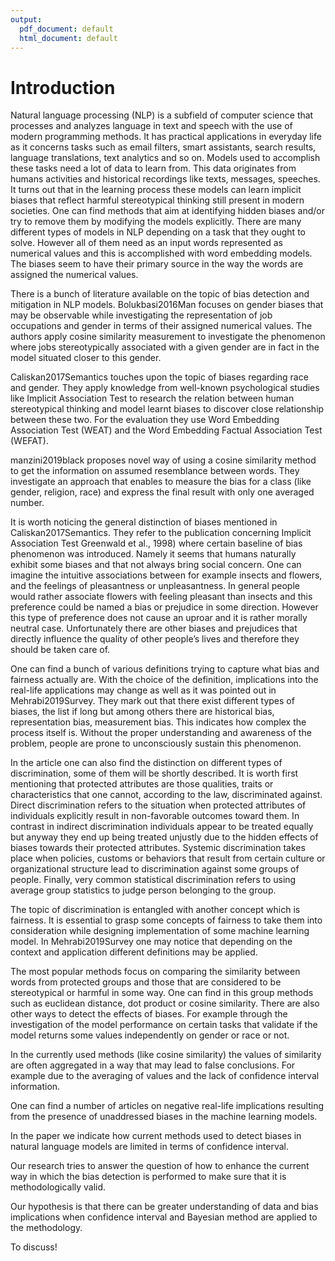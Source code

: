```yaml
---
output:
  pdf_document: default
  html_document: default
---
```

# Introduction

<!--### Articles:

  1. "Are We Consistently Biased? Multidimensional Analysis of Biases in Distributional Word Vectors"
  https://www.aclweb.org/anthology/S19-1010.pdf 

  2. Proving the harmfullness of biases in models 
[source https://poseidon01.ssrn.com/delivery.php?ID=004020091089126117028081015085009075120015077012021005105005104113074127101113104030041107053119007034112081087110119071025006053026022082043000071011123067077124004027040024008122116091025075126111098104007096110113089007070120009111119015084097017092&EXT=pdf&INDEX=TRUE]

  3. Summary what causes bias short article
  [source https://kawine.github.io/blog/nlp/2019/09/23/bias.html]-->

<!-- Men Also Like Shopping: Reducing Gender Bias Amplification using Corpus-level Constraint -->
<!-- Bias in Bios: A Case Study of Semantic Representation Bias in a High-Stakes Setting -->

<!-- !bibliografia paperdraft; jabref
4.pomysly na czwarty rozdzial - podsumowanie; 
jak mierzyc bias za pomoca jednej liczby?
IAT - test psychologiczny -->

<!-- 
    1.state the general topic and give some background
    2.provide a review of the literature related to the topic
    3.define the terms and scope of the topic
    4.outline the current situation
    5.evaluate the current situation (advantages/ disadvantages) and identify the gap
    6.identify the importance of the proposed research
    7.state the research problem/ questions
    8.state the research aims and/or research objectives
    9.state the hypotheses
    10.outline the order of information in the thesis
    11.outline the methodology
-->


\textbf{state the general topic and give some background}

Natural language processing (NLP) is a subfield of computer science that processes and analyzes language in text and speech 
with the use of modern programming methods. It has practical applications in everyday life as it concerns tasks such as email filters,
smart assistants, search results, language translations, text analytics and so on. Models used to accomplish these tasks need a lot of
data to learn from. This data originates from humans activities and historical recordings like texts, messages, speeches. It turns out
that in the learning process these models can learn implicit biases that reflect harmful stereotypical thinking still present in modern societies. One can find methods that aim at identifying hidden biases and/or try to remove them by modifying the models explicitly. 
There are many different types of models in NLP depending on a task that they ought to solve. However all of them need as an input words represented as numerical values and this is accomplished with word embedding models. The biases seem to have their primary source
in the way the words are assigned the numerical values.
\newline

\textbf{review of the literature related to the topic}

There is a bunch of literature available on the topic of bias detection and mitigation in NLP models. Bolukbasi2016Man focuses on gender
biases that may be observable while investigating the representation of job occupations and gender in terms of their assigned numerical
values. The authors apply cosine similarity measurement to investigate the phenomenon where jobs stereotypically associated with a given
gender are in fact in the model situated closer to this gender. 

Caliskan2017Semantics touches upon the topic of biases regarding race and gender. They apply knowledge from well-known psychological studies like Implicit Association Test to research the relation between human stereotypical thinking and model learnt biases to
discover close relationship between these two. For the evaluation they use Word Embedding Association Test (WEAT) and the Word Embedding Factual Association Test (WEFAT). 

manzini2019black proposes novel way of using a cosine similarity method to get the information on assumed resemblance between words. They investigate 
an approach that enables to measure the bias for a class (like gender, religion, race) and express the final result with only one averaged number.
\newline

<!-- Nissim2019Fair -->


\textbf{define the terms and scope of the topic}

It is worth noticing the general distinction of biases mentioned in Caliskan2017Semantics. They refer to the publication concerning Implicit Association
Test Greenwald et al., 1998) where certain baseline of bias phenomenon was introduced. Namely it seems that humans naturally exhibit some biases and
that not always bring social concern. One can imagine the intuitive associations between for example insects and flowers, and the feelings of pleasantness or unpleasantness. In general people would rather associate flowers with feeling pleasant than insects and this preference could be named a bias or
prejudice in some direction. However this type of preference does not cause an uproar and it is rather morally neutral case. Unfortunately there are other
biases and prejudices that directly influence the quality of other people's lives and therefore they should be taken care of. 

One can find a bunch of various definitions trying to capture what bias and fairness actually are. With the choice of the definition, implications into the real-life applications may change as well as it was pointed out in Mehrabi2019Survey. They mark out that there exist different types of biases, the list if long but among others there are historical bias, representation bias, measurement bias. This indicates how complex the process itself is. Without the proper understanding and awareness of the problem, people are prone to unconsciously sustain this phenomenon.

In the article one can also find the distinction on different types of discrimination, some of them will be shortly described. It is worth first mentioning that protected attributes are those qualities, traits or characteristics that one cannot, according to the law, discriminated against.
Direct discrimination refers to the situation when protected attributes of individuals explicitly result in non-favorable outcomes toward them. In contrast in indirect discrimination individuals appear to be treated equally but anyway they end up being treated unjustly due to the hidden effects of biases towards their protected attributes. Systemic discrimination takes place when policies, customs or behaviors that result from certain culture or organizational structure lead to discrimination against some groups of people. Finally, very common statistical discrimination refers to using
average group statistics to judge person belonging to the group. 

The topic of discrimination is entangled with another concept which is fairness. It is essential to grasp some concepts of fairness to take them into
consideration while designing implementation of some machine learning model. In Mehrabi2019Survey one may notice that depending on the context and application different definitions may be applied.
\newline


\textbf{outline the current situation}
The most popular methods focus on comparing the similarity between words from protected groups and those that are considered to be stereotypical or harmful in some way. One can find in this group methods such as euclidean distance, dot product or cosine similarity. There are also other ways to detect the effects of biases. For example through the investigation of the model performance on certain tasks that validate if the model returns some values 
independently on gender or race or not. 
\newline

\textbf{evaluate the current situation (advantages/ disadvantages) and identify the gap}

In the currently used methods (like cosine similarity) the values of similarity are often aggregated in a way that may lead to false conclusions. For 
example due to the averaging of values and the lack of confidence interval information. 
\newline

\textbf{identify the importance of the proposed research}
One can find a number of articles on negative real-life implications resulting from the presence of unaddressed biases in the machine learning models.
\newline


\textbf{state the research problem/ questions}

In the paper we indicate how current methods used to detect biases in natural language models are limited in terms of confidence interval.
\newline

\textbf{state the research aims and/or research objectives}

Our research tries to answer the question of how to enhance the current way in which the bias detection is performed to make sure that it is
methodologically valid.
\newline

\textbf{state the hypotheses}

Our hypothesis is that there can be greater understanding of data and bias implications when confidence interval and Bayesian method are applied to the
methodology.
\newline
<!-- \textbf{outline the order of information in the thesis} -->

\textbf{outline the methodology}

To discuss!





